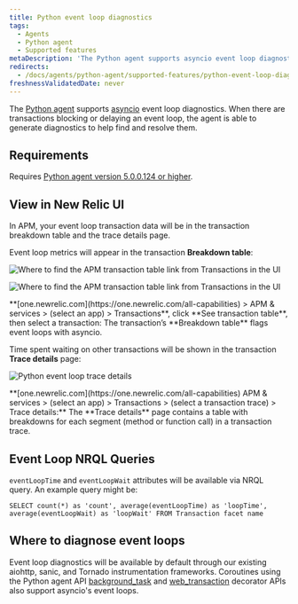 ```yaml
---
title: Python event loop diagnostics
tags:
  - Agents
  - Python agent
  - Supported features
metaDescription: 'The Python agent supports asyncio event loop diagnostics, giving you insight into transactions delaying or blocking the completion of event loops.'
redirects:
  - /docs/agents/python-agent/supported-features/python-event-loop-diagnostics
freshnessValidatedDate: never
---
```





The [Python agent](/docs/agents/python-agent/getting-started/introduction-new-relic-python) supports [asyncio](https://docs.python.org/3/library/asyncio.html) event loop diagnostics. When there are transactions blocking or delaying an event loop, the agent is able to generate diagnostics to help find and resolve them.

## Requirements

Requires [Python agent version 5.0.0.124 or higher](/docs/release-notes/agent-release-notes/python-release-notes).

## View in New Relic UI

In APM, your event loop transaction data will be in the transaction breakdown table and the trace details page.

Event loop metrics will appear in the transaction <DNT>**Breakdown table**</DNT>:

<img
  title="Find APM transaction table"
  alt="Where to find the APM transaction table link from Transactions in the UI"
  src={apmFindApmTransactionTable}
/>

<img
  title="Find APM transaction table"
  alt="Where to find the APM transaction table link from Transactions in the UI"
  src={apmTransactionTableBreakdown}
/>

<figcaption>
  <DNT>**[one.newrelic.com](https://one.newrelic.com/all-capabilities) > APM & services > (select an app) > Transactions**</DNT>,  click <DNT>**See transaction table**</DNT>, then select a transaction: The transaction’s <DNT>**Breakdown table**</DNT> flags event loops with asyncio.
</figcaption>

Time spent waiting on other transactions will be shown in the transaction <DNT>**Trace details**</DNT> page:

<img
  title="python-event-loop-trace-details.png"
  alt="Python event loop trace details"
  src={apmTransactionBreakdownPage}
/>

<figcaption>
  <DNT>**[one.newrelic.com](https://one.newrelic.com/all-capabilities) APM & services > (select an app) > Transactions > (select a transaction trace) > Trace details:**</DNT> The <DNT>**Trace details**</DNT> page contains a table with breakdowns for each segment (method or function call) in a transaction trace.
</figcaption>

## Event Loop NRQL Queries

`eventLoopTime` and `eventLoopWait` attributes will be available via NRQL query. An example query might be:

`SELECT count(*) as 'count', average(eventLoopTime) as 'loopTime', average(eventLoopWait) as 'loopWait' FROM Transaction facet name`

## Where to diagnose event loops

Event loop diagnostics will be available by default through our existing aiohttp, sanic, and Tornado instrumentation frameworks. Coroutines using the Python agent API [background_task](/docs/agents/python-agent/python-agent-api/background_task) and [web_transaction](/docs/agents/python-agent/python-agent-api/webtransaction) decorator APIs also support asyncio's event loops.
